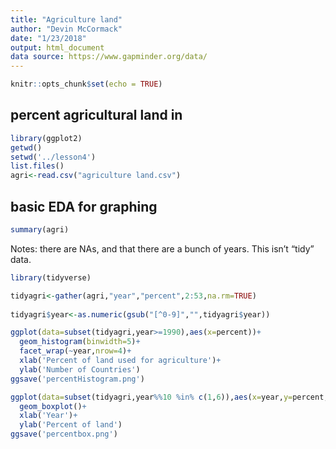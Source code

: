 ```yaml
---
title: "Agriculture land"
author: "Devin McCormack"
date: "1/23/2018"
output: html_document
data source: https://www.gapminder.org/data/
---
```


```r
knitr::opts_chunk$set(echo = TRUE)
```

## percent agricultural land in 

```r
library(ggplot2)
getwd()
setwd('../lesson4')
list.files()
agri<-read.csv("agriculture land.csv")
```
## basic EDA for graphing

```r
summary(agri)
```
Notes: there are NAs, and that there are a bunch of years. This isn't "tidy" data.

```r
library(tidyverse)

tidyagri<-gather(agri,"year","percent",2:53,na.rm=TRUE)
  
tidyagri$year<-as.numeric(gsub("[^0-9]","",tidyagri$year))
```


```r
ggplot(data=subset(tidyagri,year>=1990),aes(x=percent))+
  geom_histogram(binwidth=5)+
  facet_wrap(~year,nrow=4)+
  xlab('Percent of land used for agriculture')+
  ylab('Number of Countries')
ggsave('percentHistogram.png')
```


```r
ggplot(data=subset(tidyagri,year%%10 %in% c(1,6)),aes(x=year,y=percent,group=year))+
  geom_boxplot()+
  xlab('Year')+
  ylab('Percent of land')
ggsave('percentbox.png')

```

